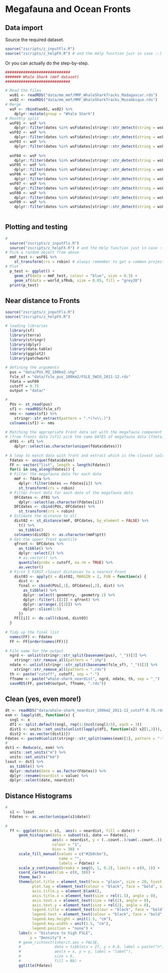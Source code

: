 # Megafauna and Ocean Fronts

## Data import

Source the required dataset.

```r
source("zscripts/z_inputFls.R")
source("zscripts/z_helpFX.R") # and the Help function just in case :-)
```

Or you can actually do the step-by-step.

```r

#############################
####### Whale Shark (mmf dataset)
#############################

# Read the files
  ws01 <- readRDS("data/mm_mmf/MMF_WhaleSharkTracks_Madagascar.rds")
  ws02 <- readRDS("data/mm_mmf/MMF_WhaleSharkTracks_Mozambique.rds")
# Merge
  wsF <- rbind(ws01, ws02) %>% 
    dplyr::mutate(group = "Whale Shark")
# Monthly split 
  wsF01 <- wsF %>% 
    dplyr::filter(dates %in% wsF$dates[stringr::str_detect(string = wsF$dates, pattern = "2016-10.*")])
  wsF02 <- wsF %>% 
    dplyr::filter(dates %in% wsF$dates[stringr::str_detect(string = wsF$dates, pattern = "2016-11.*")])
  wsF03 <- wsF %>% 
    dplyr::filter(dates %in% wsF$dates[stringr::str_detect(string = wsF$dates, pattern = "2016-12.*")])
  
  wsF04 <- wsF %>% 
    dplyr::filter(dates %in% wsF$dates[stringr::str_detect(string = wsF$dates, pattern = "2011-07.*")])
  wsF05 <- wsF %>% 
    dplyr::filter(dates %in% wsF$dates[stringr::str_detect(string = wsF$dates, pattern = "2011-08.*")])
  wsF06 <- wsF %>% 
    dplyr::filter(dates %in% wsF$dates[stringr::str_detect(string = wsF$dates, pattern = "2011-09.*")])
  wsF07 <- wsF %>% 
    dplyr::filter(dates %in% wsF$dates[stringr::str_detect(string = wsF$dates, pattern = "2011-10.*")])
  wsF08 <- wsF %>% 
    dplyr::filter(dates %in% wsF$dates[stringr::str_detect(string = wsF$dates, pattern = "2011-11.*")])
  wsF09 <- wsF %>% 
    dplyr::filter(dates %in% wsF$dates[stringr::str_detect(string = wsF$dates, pattern = "2011-12.*")])
    
```

## Plotting and testing

```r
# 
  source("zscripts/z_inputFls.R")
  source("zscripts/z_helpFX.R") # and the Help function just in case :-)
# Pick a random object from above
  mmF_test <- wsF01 %>% 
    st_transform(crs = robin) # always remember to get a common projection!
# Plot
  p_test <- ggplot() +
    geom_sf(data = mmF_test, colour = "blue", size = 0.3) +
    geom_sf(data = world_sfRob, size = 0.05, fill = "grey20")
  print(p_test)
```

## Near distance to Fronts

```r

source("zscripts/z_inputFls.R")
source("zscripts/z_helpFX.R")

# loading libraries
  library(sf)
  library(terra)
  library(stringr)
  library(dplyr)
  library(data.table)
  library(ggplot2)
  library(patchwork)

# defining the arguments
  pus = "data/PUs_MZ_100km2.shp" 
  fsle_sf = "data/fsle_pus_100km2/FSLE_SWIO_2011-12.rds"
  fdata = wsF09
  cutoff = 0.75
  output = "data/"

# 
  PUs <- st_read(pus)
  sf1 <- readRDS(fsle_sf)
  nms <- names(sf1) %>% 
    stringr::str_extract(pattern = ".*(?=\\.)")
  colnames(sf1) <- nms
  
# Matching the appropriate Front data set with the megafauna component
# (from fronts data [sf1] pick the same DATES of megafauna data [fdata])
  df01 <- sf1 %>% 
    dplyr::select(as.character(unique(fdata$dates)))
  
# A loop to match data with front and extract which is the closest value
  Fdates <- unique(fdata$dates)
  FF <- vector("list", length = length(Fdates))
  for(i in seq_along(Fdates)) {
  # Filter the megafauna data for each date
    mmF <- fdata %>% 
      dplyr::filter(dates == Fdates[i]) %>% 
      st_transform(crs = robin)
  # Filter Front data for each date of the megafauna data
    OFCdates <- df01 %>% 
      dplyr::select(as.character(Fdates[i]))
    OFCdates <- cbind(PUs, OFCdates) %>% 
      st_transform(crs = robin)
  # Estimate the distance to all
    dist02 <- st_distance(mmF, OFCdates, by_element = FALSE) %>%
      t() %>%
      as_tibble()
    colnames(dist02) <- as.character(mmF$ptt)
  # Get the upper front quantile
    qfront <- OFCdates %>%
      as_tibble() %>% 
      dplyr::select(2) %>% 
      # as.vector() %>% 
      quantile(probs = cutoff, na.rm = TRUE) %>% 
      as.vector()
  # First 5 FIRST closest distances to a nearest Front 
    dist03 <- apply(X = dist02, MARGIN = 2, FUN = function(x) {
      dist <- x
      final <- cbind(PUs[,1], OFCdates[,2], dist) %>% 
        as_tibble() %>% 
        dplyr::select(-geometry, -geometry.1) %>% 
        dplyr::filter(.[[2]] > qfront) %>% 
        dplyr::arrange(.[[3]]) %>%
        dplyr::slice(1:5)
      })
    FF[[i]] <- do.call(cbind, dist03)
  }
  
# Tidy up the final list
  names(FF) <- Fdates
  FF <- FF[order(names(FF))]
  
# File name for the output
  ngrd <- unlist(stringr::str_split(basename(pus), "_"))[3] %>% 
    stringr::str_remove_all(pattern = ".shp")
  ndate <- unlist(stringr::str_split(basename(fsle_sf), "_"))[3] %>% 
    stringr::str_remove_all(pattern = ".rds")
  th <- paste("cutoff", cutoff, sep = "-")
  ffname <- paste("whale-shark_neardist", ngrd, ndate, th, sep = "_")
  saveRDS(FF, paste0(output, ffname, ".rds"))
```

## Clean (yes, even more!)

```r

dt <- readRDS("data/whale-shark_neardist_100km2_2011-12_cutoff-0.75.rds")
exm <- lapply(dt, function(x) {
  sngl <- x
  df1 <- split.default(sngl, rep(1:(ncol(sngl)/3), each = 3))
  dist1 <- units::set_units(unlist(lapply(df1, function(x2) x2[1,3])), "m")
  dist2 <- as.vector(dist1)})
Fdates <- paste0(unlist(stringr::str_split(names(exm)[1], pattern = "-"))[1:2], collapse  = "-")
# 
dst1 <- Reduce(c, exm) %>% 
  units::set_units("m") %>% 
  units::set_units("km")
lsout <- dst1 %>% 
  as_tibble() %>% 
  dplyr::mutate(date = as.factor(Fdates)) %>% 
  dplyr::rename(neardist = value) %>% 
  dplyr::select(date, neardist)

```

## Distance Histograms

```r

# 
  s1 <- lsout
  Fdates <- as.vector(unique(s1$date))
  
#
  ff <- ggplot(data = s1,  aes(x = neardist, fill = date)) +
      geom_histogram(data = subset(s1, date == Fdates),
                     aes(x = neardist, y = (..count..)/sum(..count..)), 
                     colour = "1",
                     bins = 30) +
      scale_fill_manual(values = c("#2b8cbe"), 
                        name = "", 
                        labels = Fdates) +
      scale_y_continuous(breaks = seq(0, 1, 0.2), limits = c(0, 1)) +
      coord_cartesian(xlim = c(0, 30)) +
      theme_bw() +
      theme(plot.title = element_text(face = "plain", size = 20, hjust = 0.5),
            plot.tag = element_text(colour = "black", face = "bold", size = 23), 
            axis.title.y = element_blank(),
            axis.title.x = element_text(size = rel(1.5), angle = 0),
            axis.text.x = element_text(size = rel(2), angle = 0),
            axis.text.y = element_text(size = rel(2), angle = 0),
            legend.title = element_text(colour = "black", face = "bold", size = 15),
            legend.text = element_text(colour = "black", face = "bold", size = 13),
            legend.key.height = unit(1.5, "cm"),
            legend.key.width = unit(1.5, "cm"), 
            legend.position = "none") +
      labs(x = "Distance to high FSLE",
           y = "Density") +
      # geom_richtext(inherit.aes = FALSE, 
      #               data = tibble(x = 27, y = 0.8, label = paste("n", "=", nrow(s1), sep = " ")), 
      #               aes(x = x, y = y, label = "label"), 
      #               size = 6,
      #               fill = NA) +
      ggtitle(Fdates)

```
